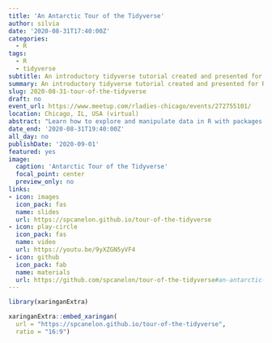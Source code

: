 ```yaml
---
title: 'An Antarctic Tour of the Tidyverse'
author: silvia
date: '2020-08-31T17:40:00Z'
categories:
  - R
tags:
  - R
  - tidyverse
subtitle: An introductory tidyverse tutorial created and presented for [R-Ladies Chicago](https://rladieschicago.org/)
summary: An introductory tidyverse tutorial created and presented for R-Ladies Chicago
slug: 2020-08-31-tour-of-the-tidyverse
draft: no
event_url: https://www.meetup.com/rladies-chicago/events/272755101/
location: Chicago, IL, USA (virtual)
abstract: "Learn how to explore and manipulate data in R with packages from the Tidyverse. We'll introduce the [8 core packages](https://www.tidyverse.org/packages/) that make up the Tidyverse and use at least one function from each package while exploring a dataset on the migration of penguins."
date_end: '2020-08-31T19:40:00Z'
all_day: no
publishDate: '2020-09-01'
featured: yes
image: 
  caption: 'Antarctic Tour of the Tidyverse'
  focal_point: center
  preview_only: no
links:
- icon: images
  icon_pack: fas
  name: slides
  url: https://spcanelon.github.io/tour-of-the-tidyverse
- icon: play-circle
  icon_pack: fas
  name: video
  url: https://youtu.be/9yXZGN5yVF4
- icon: github
  icon_pack: fab
  name: materials
  url: https://github.com/spcanelon/tour-of-the-tidyverse#an-antarctic-tour-of-the-tidyverse
---
```


```r
library(xaringanExtra)
```

```r
xaringanExtra::embed_xaringan(
  url = "https://spcanelon.github.io/tour-of-the-tidyverse",
  ratio = "16:9")
```
